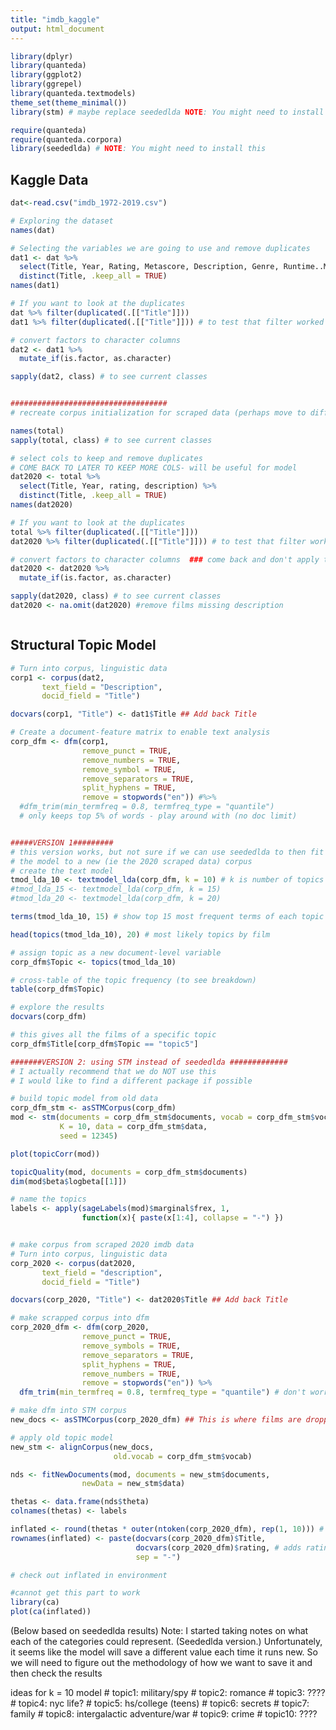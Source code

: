 ```yaml
---
title: "imdb_kaggle"
output: html_document
---
```


```r
library(dplyr)
library(quanteda)
library(ggplot2)
library(ggrepel)
library(quanteda.textmodels)
theme_set(theme_minimal())
library(stm) # maybe replace seededlda NOTE: You might need to install this

require(quanteda)
require(quanteda.corpora)
library(seededlda) # NOTE: You might need to install this
```

## Kaggle Data

```r
dat<-read.csv("imdb_1972-2019.csv")

# Exploring the dataset
names(dat)

# Selecting the variables we are going to use and remove duplicates
dat1 <- dat %>% 
  select(Title, Year, Rating, Metascore, Description, Genre, Runtime..Minutes., Revenue..Millions.) %>% 
  distinct(Title, .keep_all = TRUE)
names(dat1)

# If you want to look at the duplicates 
dat %>% filter(duplicated(.[["Title"]]))
dat1 %>% filter(duplicated(.[["Title"]])) # to test that filter worked

# convert factors to character columns
dat2 <- dat1 %>%
  mutate_if(is.factor, as.character)

sapply(dat2, class) # to see current classes


###################################
# recreate corpus initialization for scraped data (perhaps move to different script later)

names(total)
sapply(total, class) # to see current classes

# select cols to keep and remove duplicates
# COME BACK TO LATER TO KEEP MORE COLS- will be useful for model
dat2020 <- total %>% 
  select(Title, Year, rating, description) %>% 
  distinct(Title, .keep_all = TRUE)
names(dat2020)

# If you want to look at the duplicates 
total %>% filter(duplicated(.[["Title"]]))
dat2020 %>% filter(duplicated(.[["Title"]])) # to test that filter worked

# convert factors to character columns  ### come back and don't apply to rating or year !!!
dat2020 <- dat2020 %>%
  mutate_if(is.factor, as.character)

sapply(dat2020, class) # to see current classes
dat2020 <- na.omit(dat2020) #remove films missing description



```

## Structural Topic Model


```r
# Turn into corpus, linguistic data 
corp1 <- corpus(dat2, 
       text_field = "Description",
       docid_field = "Title")

docvars(corp1, "Title") <- dat1$Title ## Add back Title

# Create a document-feature matrix to enable text analysis
corp_dfm <- dfm(corp1, 
                remove_punct = TRUE, 
                remove_numbers = TRUE,
                remove_symbol = TRUE, 
                remove_separators = TRUE,
                split_hyphens = TRUE,
                remove = stopwords("en")) #%>%
  #dfm_trim(min_termfreq = 0.8, termfreq_type = "quantile") 
  # only keeps top 5% of words - play around with (no doc limit)


#####VERSION 1#########
# this version works, but not sure if we can use seededlda to then fit 
# the model to a new (ie the 2020 scraped data) corpus
# create the text model
tmod_lda_10 <- textmodel_lda(corp_dfm, k = 10) # k is number of topics
#tmod_lda_15 <- textmodel_lda(corp_dfm, k = 15) 
#tmod_lda_20 <- textmodel_lda(corp_dfm, k = 20) 

terms(tmod_lda_10, 15) # show top 15 most frequent terms of each topic

head(topics(tmod_lda_10), 20) # most likely topics by film

# assign topic as a new document-level variable
corp_dfm$Topic <- topics(tmod_lda_10)

# cross-table of the topic frequency (to see breakdown)
table(corp_dfm$Topic)

# explore the results
docvars(corp_dfm)

# this gives all the films of a specific topic
corp_dfm$Title[corp_dfm$Topic == "topic5"]

```

```r
#######VERSION 2: using STM instead of seededlda #############
# I actually recommend that we do NOT use this
# I would like to find a different package if possible 

# build topic model from old data
corp_dfm_stm <- asSTMCorpus(corp_dfm)
mod <- stm(documents = corp_dfm_stm$documents, vocab = corp_dfm_stm$vocab,
           K = 10, data = corp_dfm_stm$data,
           seed = 12345)

plot(topicCorr(mod))

topicQuality(mod, documents = corp_dfm_stm$documents)
dim(mod$beta$logbeta[[1]])

# name the topics
labels <- apply(sageLabels(mod)$marginal$frex, 1,
                function(x){ paste(x[1:4], collapse = "-") })


# make corpus from scraped 2020 imdb data
# Turn into corpus, linguistic data 
corp_2020 <- corpus(dat2020, 
       text_field = "description",
       docid_field = "Title")

docvars(corp_2020, "Title") <- dat2020$Title ## Add back Title

# make scrapped corpus into dfm 
corp_2020_dfm <- dfm(corp_2020,
                remove_punct = TRUE,
                remove_symbols = TRUE,
                remove_separators = TRUE,
                split_hyphens = TRUE,
                remove_numbers = TRUE,   
                remove = stopwords("en")) %>%
  dfm_trim(min_termfreq = 0.8, termfreq_type = "quantile") # don't worry about shrinking the 2020 corpus

# make dfm into STM corpus
new_docs <- asSTMCorpus(corp_2020_dfm) ## This is where films are dropped if na.omit not run (above)

# apply old topic model
new_stm <- alignCorpus(new_docs,
                       old.vocab = corp_dfm_stm$vocab)

nds <- fitNewDocuments(mod, documents = new_stm$documents,
                newData = new_stm$data)

thetas <- data.frame(nds$theta)
colnames(thetas) <- labels

inflated <- round(thetas * outer(ntoken(corp_2020_dfm), rep(1, 10))) # what is rep doing? is 1,10 right?
rownames(inflated) <- paste(docvars(corp_2020_dfm)$Title,
                            docvars(corp_2020_dfm)$rating, # adds rating to title (can remove if we want)
                            sep = "-")

# check out inflated in environment

#cannot get this part to work
library(ca)
plot(ca(inflated))

```
(Below based on seededlda results)
Note: I started taking notes on what each of the categories could represent. (Seededlda version.)
Unfortunately, it seems like the model will save a different value each time it runs new. 
So we will need to figure out the methodology of how we want to save it and then check the results

ideas for k = 10 model
# topic1: military/spy
# topic2: romance
# topic3: ????
# topic4: nyc life?
# topic5: hs/college (teens)
# topic6: secrets
# topic7: family
# topic8: intergalactic adventure/war
# topic9: crime
# topic10: ????


```r

```
